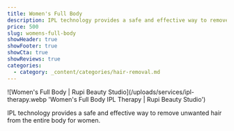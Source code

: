 ```yaml
---
title: Women's Full Body
description: IPL technology provides a safe and effective way to remove unwanted hair from the entire body for women.
price: 500
slug: womens-full-body
showHeader: true
showFooter: true
showCta: true
showReviews: true
categories:
  - category: _content/categories/hair-removal.md
---
```


![Women's Full Body | Rupi Beauty Studio](/uploads/services/ipl-therapy.webp 'Women's Full Body IPL Therapy | Rupi Beauty Studio')

IPL technology provides a safe and effective way to remove unwanted hair from the entire body for women.
